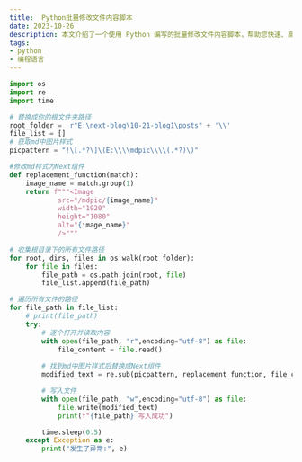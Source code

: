 ```yaml
---
title:  Python批量修改文件内容脚本
date: 2023-10-26
description: 本文介绍了一个使用 Python 编写的批量修改文件内容脚本，帮助您快速、高效地完成批量文件内容的修改操作....
tags:
- python
- 编程语言
---
```


```python
import os
import re
import time

# 替换成你的根文件夹路径
root_folder =  r"E:\next-blog\10-21-blog1\posts" + '\\'  
file_list = []
# 获取md中图片样式
picpattern = "!\[.*?\]\(E:\\\\mdpic\\\\(.*?)\)"

#修改md样式为Next组件
def replacement_function(match):
    image_name = match.group(1)
    return f"""<Image
            src="/mdpic/{image_name}"
            width="1920"
            height="1080"
            alt="{image_name}"
            />"""

# 收集根目录下的所有文件路径
for root, dirs, files in os.walk(root_folder):
    for file in files:
        file_path = os.path.join(root, file)
        file_list.append(file_path)

# 遍历所有文件的路径
for file_path in file_list:
    # print(file_path)
    try:
        # 逐个打开并读取内容
        with open(file_path, "r",encoding="utf-8") as file:
            file_content = file.read()
        
        # 找到md中图片样式后替换成Next组件
        modified_text = re.sub(picpattern, replacement_function, file_content)

        # 写入文件
        with open(file_path, "w",encoding="utf-8") as file:
            file.write(modified_text)
            print(f"{file_path} 写入成功")

        time.sleep(0.5)
    except Exception as e:
        print("发生了异常:", e)

```

